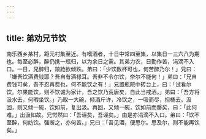```yaml
---
---
---
```

title: 弟劝兄节饮
---



南乐西乡某村，距元村集至近。有嗜酒者，十日中常四至集，以集日一三六八为期也。每至必醉，醉仍携一瓶归，以为余日之需。其弟力农，日勤作苦，涓滴不入口。一日，兄醉归，踉跄欲倾跌。弟曰：「少饮数杯可也，何苦醉乃尔！」兄曰：「嫌吾饮酒费钱耶？吾自有酒禄耳。吾非不令尔饮，奈尔不能何！」弟曰：「兄自费钱可矣，吾不忍再费也，何不能饮之有！」兄置瓶院中砖台上，曰：「试看尔饮。尔果能饮，则不饮诚为家计，吾之饮乃荒唐矣，自此当戒酒。」弟曰：「吾方将汲水去，何暇坐饮。」乃取一大碗，倾酒斤许，冷饮之，一吸而尽，担桶去。汲回，则又倾一碗，饮如前，复出汲。再回，又倾一碗，饮如前而罄矣，曰：「此何难。」出汲如故。兄愕然曰：「吾诬矣，吾诬矣。」由是亦涓滴不入口。弟曰：「饮不至醉，何妨饮。强断之，亦何苦。」兄曰：「吾见酒，便思尔。思及尔，则不能再饮矣。」